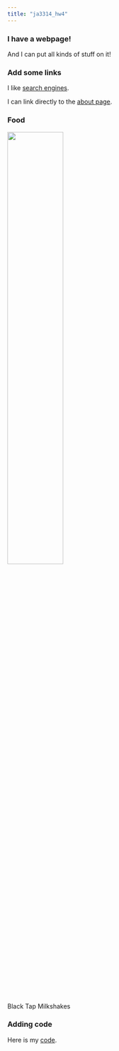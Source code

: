 ```yaml
---
title: "ja3314_hw4"
---
```


### I have a webpage!

And I can put all kinds of stuff on it!

### Add some links

I like [search engines](https://www.google.com).

I can link directly to the [about page](about.html).

### Food

<img src="images/black-tap-milkshakes.jpg" style="width:50%">

Black Tap Milkshakes


### Adding code

Here is my [code](code.html).


